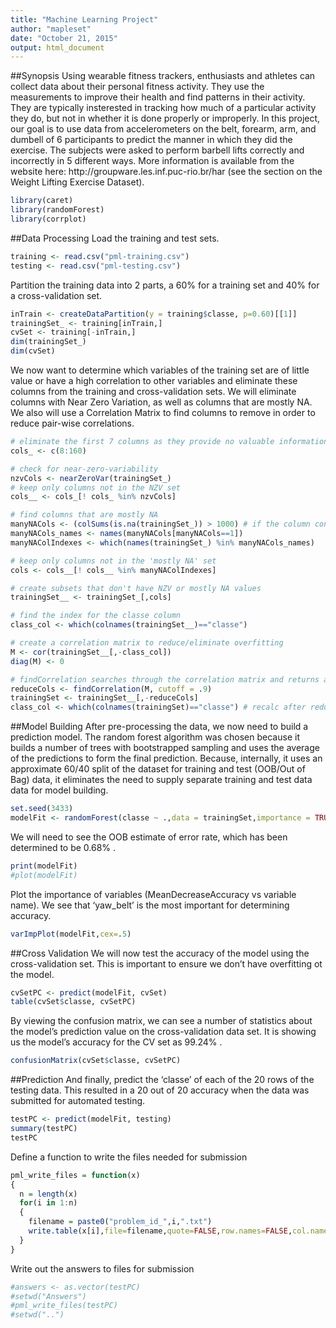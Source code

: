 ```yaml
---
title: "Machine Learning Project"
author: "mapleset"
date: "October 21, 2015"
output: html_document
---
```

##Synopsis
Using wearable fitness trackers, enthusiasts and athletes can collect data about their personal fitness activity. They use the measurements to improve their health and find patterns in their activity. They are typically insterested in tracking how much of a particular activity they do, but not in whether it is done properly or improperly.  In this project, our goal is to use data from accelerometers on the belt, forearm, arm, and dumbell of 6 participants to predict the manner in which they did the exercise. The subjects were asked to perform barbell lifts correctly and incorrectly in 5 different ways. More information is available from the website here: http://groupware.les.inf.puc-rio.br/har (see the section on the Weight Lifting Exercise Dataset). 


```r
library(caret)
library(randomForest)
library(corrplot)
```

##Data Processing
Load the training and test sets.
```r
training <- read.csv("pml-training.csv")
testing <- read.csv("pml-testing.csv")
```

Partition the training data into 2 parts, a 60% for a training set and 40% for a cross-validation set.
```r
inTrain <- createDataPartition(y = training$classe, p=0.60)[[1]]
trainingSet_ <- training[inTrain,]
cvSet <- training[-inTrain,]
dim(trainingSet_)
dim(cvSet)
```

We now want to determine which variables of the training set are of little value or have a high correlation to other variables and eliminate these columns from the training and cross-validation sets.  We will eliminate columns with Near Zero Variation, as well as columns that are mostly NA.  We also will use a Correlation Matrix to find columns to remove in order to reduce pair-wise correlations.

```r
# eliminate the first 7 columns as they provide no valuable information for prediction
cols_ <- c(8:160)

# check for near-zero-variability
nzvCols <- nearZeroVar(trainingSet_)
# keep only columns not in the NZV set
cols__ <- cols_[! cols_ %in% nzvCols]

# find columns that are mostly NA
manyNACols <- (colSums(is.na(trainingSet_)) > 1000) # if the column contains > 1000 NA's
manyNACols_names <- names(manyNACols[manyNACols==1])
manyNAColIndexes <- which(names(trainingSet_) %in% manyNACols_names)

# keep only columns not in the 'mostly NA' set
cols <- cols__[! cols__ %in% manyNAColIndexes]

# create subsets that don't have NZV or mostly NA values
trainingSet__ <- trainingSet_[,cols]

# find the index for the classe column
class_col <- which(colnames(trainingSet__)=="classe")

# create a correlation matrix to reduce/eliminate overfitting
M <- cor(trainingSet__[,-class_col])
diag(M) <- 0

# findCorrelation searches through the correlation matrix and returns a vector of integers corresponding to columns to remove in order for us to reduce pair-wise correlations.
reduceCols <- findCorrelation(M, cutoff = .9)
trainingSet <- trainingSet__[,-reduceCols]
class_col <- which(colnames(trainingSet)=="classe") # recalc after reduction

```

##Model Building
After pre-processing the data, we now need to build a prediction model. The random forest algorithm was chosen because it builds a number of trees with bootstrapped sampling and uses the average of the predictions to form the final prediction.  Because, internally, it uses an approximate 60/40 split of the dataset for training and test (OOB/Out of Bag) data, it eliminates the need to supply separate training and test data data for model building.
```r
set.seed(3433)
modelFit <- randomForest(classe ~ .,data = trainingSet,importance = TRUE,ntrees = 100)
```

We will need to see the OOB estimate of error rate, which has been determined to be 0.68% .
```r
print(modelFit)
#plot(modelFit)
```

Plot the importance of variables (MeanDecreaseAccuracy vs variable name).  We see that 'yaw_belt' is the most important for determining accuracy.
```r
varImpPlot(modelFit,cex=.5)  
```

##Cross Validation
We will now test the accuracy of the model using the cross-validation set.  This is important to ensure we don't have overfitting ot the model.
```r
cvSetPC <- predict(modelFit, cvSet) 
table(cvSet$classe, cvSetPC)
```
By viewing the confusion matrix, we can see a number of statistics about the model's prediction value on the cross-validation data set.  It is showing us the model's accuracy for the CV set as 99.24% .
```r
confusionMatrix(cvSet$classe, cvSetPC)
```

##Prediction
And finally, predict the 'classe' of each of the 20 rows of the testing data.  This resulted in a 20 out of 20 accuracy when the data was submitted for automated testing.
```r
testPC <- predict(modelFit, testing) 
summary(testPC)
testPC
```

Define a function to write the files needed for submission
```r
pml_write_files = function(x)
{
  n = length(x)
  for(i in 1:n)
  {
    filename = paste0("problem_id_",i,".txt")
    write.table(x[i],file=filename,quote=FALSE,row.names=FALSE,col.names=FALSE)
  }
}
```
Write out the answers to files for submission
```r
#answers <- as.vector(testPC)
#setwd("Answers")
#pml_write_files(testPC)
#setwd("..")
```

